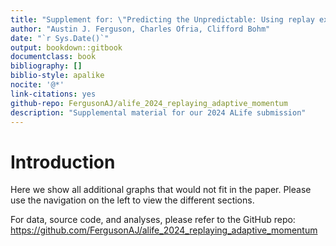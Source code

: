 ```yaml
---
title: "Supplement for: \"Predicting the Unpredictable: Using replay experiments to disentangle how evolutionary outcomes are altered by adaptive momentum\""
author: "Austin J. Ferguson, Charles Ofria, Clifford Bohm"
date: "`r Sys.Date()`"
output: bookdown::gitbook
documentclass: book
bibliography: []
biblio-style: apalike
nocite: '@*'
link-citations: yes
github-repo: FergusonAJ/alife_2024_replaying_adaptive_momentum
description: "Supplemental material for our 2024 ALife submission"
---
```


# Introduction

Here we show all additional graphs that would not fit in the paper.
Please use the navigation on the left to view the different sections.

For data, source code, and analyses, please refer to the GitHub repo: <https://github.com/FergusonAJ/alife_2024_replaying_adaptive_momentum> 

